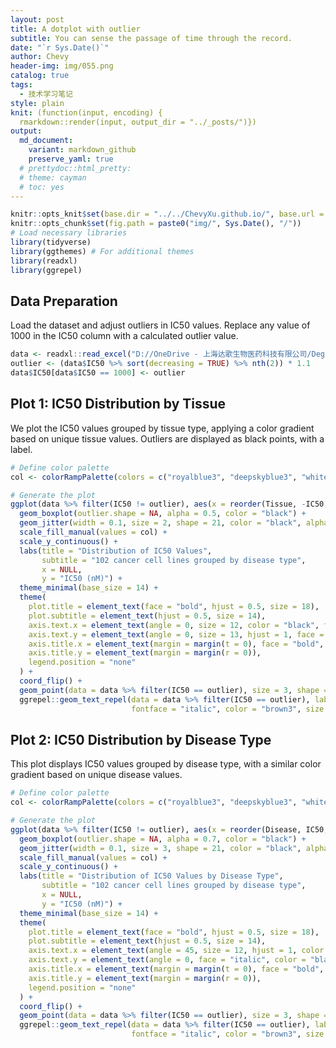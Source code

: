 ```yaml
---
layout: post
title: A dotplot with outlier
subtitle: You can sense the passage of time through the record.
date: "`r Sys.Date()`"
author: Chevy
header-img: img/055.png
catalog: true
tags:
  - 技术学习笔记
style: plain 
knit: (function(input, encoding) {
  rmarkdown::render(input, output_dir = "../_posts/")})
output: 
  md_document:
    variant: markdown_github
    preserve_yaml: true
  # prettydoc::html_pretty:
  # theme: cayman
  # toc: yes
---
```


```r
knitr::opts_knit$set(base.dir = "../../ChevyXu.github.io/", base.url = "/")
knitr::opts_chunk$set(fig.path = paste0("img/", Sys.Date(), "/"))
# Load necessary libraries
library(tidyverse)
library(ggthemes) # For additional themes
library(readxl)
library(ggrepel)
```

## Data Preparation
Load the dataset and adjust outliers in IC50 values. Replace any value of 1000 in the IC50 column with a calculated outlier value.

```r
data <- readxl::read_excel("D://OneDrive - 上海达歌生物医药科技有限公司/Degron_Work/13. Oncoline analysis/DEG1348.xlsx", sheet = 2) %>% rename(IC50 = colnames(.)[6])
outlier <- (data$IC50 %>% sort(decreasing = TRUE) %>% nth(2)) * 1.1
data$IC50[data$IC50 == 1000] <- outlier
```

## Plot 1: IC50 Distribution by Tissue
We plot the IC50 values grouped by tissue type, applying a color gradient based on unique tissue values. Outliers are displayed as black points, with a label.

```r
# Define color palette
col <- colorRampPalette(colors = c("royalblue3", "deepskyblue3", "white", "lightpink2", "tomato3"))(length(data$Tissue %>% unique()))

# Generate the plot
ggplot(data %>% filter(IC50 != outlier), aes(x = reorder(Tissue, -IC50, FUN = median), y = IC50, fill = reorder(Tissue, IC50, FUN = median))) +
  geom_boxplot(outlier.shape = NA, alpha = 0.5, color = "black") +  
  geom_jitter(width = 0.1, size = 2, shape = 21, color = "black", alpha = 0.9) +
  scale_fill_manual(values = col) +  
  scale_y_continuous() +  
  labs(title = "Distribution of IC50 Values",
       subtitle = "102 cancer cell lines grouped by disease type",
       x = NULL,
       y = "IC50 (nM)") +
  theme_minimal(base_size = 14) +  
  theme(
    plot.title = element_text(face = "bold", hjust = 0.5, size = 18),
    plot.subtitle = element_text(hjust = 0.5, size = 14),
    axis.text.x = element_text(angle = 0, size = 12, color = "black", face = "bold"),
    axis.text.y = element_text(angle = 0, size = 13, hjust = 1, face = "italic", color = "black"),
    axis.title.x = element_text(margin = margin(t = 0), face = "bold", size = 15, color = "black"),
    axis.title.y = element_text(margin = margin(r = 0)),
    legend.position = "none"
  ) +
  coord_flip() +
  geom_point(data = data %>% filter(IC50 == outlier), size = 3, shape = 21, fill = "black", color = "gray", alpha = 0.9) +
  ggrepel::geom_text_repel(data = data %>% filter(IC50 == outlier), label = "Outlier, IC50 > 1000",
                           fontface = "italic", color = "brown3", size = 5, nudge_x = 1)
```

## Plot 2: IC50 Distribution by Disease Type
This plot displays IC50 values grouped by disease type, with a similar color gradient based on unique disease values.

```r
# Define color palette
col <- colorRampPalette(colors = c("royalblue3", "deepskyblue3", "white", "lightpink2", "tomato3"))(length(data$Disease %>% unique()))

# Generate the plot
ggplot(data %>% filter(IC50 != outlier), aes(x = reorder(Disease, IC50, FUN = median), y = IC50, fill = reorder(Disease, IC50, FUN = median))) +
  geom_boxplot(outlier.shape = NA, alpha = 0.7, color = "black") +  
  geom_jitter(width = 0.1, size = 3, shape = 21, color = "black", alpha = 0.9) +
  scale_fill_manual(values = col) +  
  scale_y_continuous() +  
  labs(title = "Distribution of IC50 Values by Disease Type",
       subtitle = "102 cancer cell lines grouped by disease type",
       x = NULL,
       y = "IC50 (nM)") +
  theme_minimal(base_size = 14) +  
  theme(
    plot.title = element_text(face = "bold", hjust = 0.5, size = 18),
    plot.subtitle = element_text(hjust = 0.5, size = 14),
    axis.text.x = element_text(angle = 45, size = 12, hjust = 1, color = "black"),
    axis.text.y = element_text(angle = 0, face = "italic", color = "black"),
    axis.title.x = element_text(margin = margin(t = 0), face = "bold", size = 15, color = "black"),
    axis.title.y = element_text(margin = margin(r = 0)),
    legend.position = "none"
  ) +
  coord_flip() +
  geom_point(data = data %>% filter(IC50 == outlier), size = 3, shape = 21, fill = "black", color = "gray", alpha = 0.9) +
  ggrepel::geom_text_repel(data = data %>% filter(IC50 == outlier), label = "Outlier, IC50 > 1000",
                           fontface = "italic", color = "brown3", size = 5, nudge_y = -10)

```

